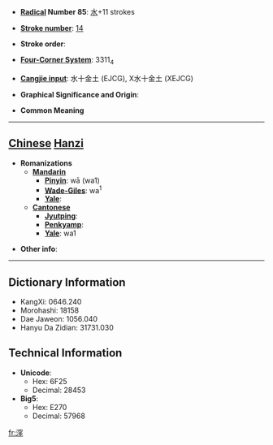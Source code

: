 * '''[[Wiktionary:Chinese radical index| Radical]] Number 85''': [[Wiktionary:Chinese radical index 水|水]]+11 strokes

* '''[[Wiktionary:Chinese total strokes index|Stroke number]]''': [[Wiktionary:Chinese total strokes index 14|14]]

* '''Stroke order''': 

* '''[[Wiktionary:Chinese four corner index|Four-Corner System]]''': 3311<sub>4</sub>

* '''[[Wiktionary:Chinese Cangjie index|Cangjie input]]''': 水十金土 (EJCG), X水十金土 (XEJCG)

* '''Graphical Significance and Origin''': 

* '''Common Meaning'''

----

== [[Chinese]] [[Hanzi]] ==

* '''Romanizations'''
** '''[[Mandarin]]'''
*** '''[[Pinyin]]''': wā (wa1)
*** '''[[Wade-Giles]]''': wa<sup>1</sup>
*** '''[[Yale]]''': 
** '''[[Cantonese]]'''
*** '''[[Jyutping]]''':
*** '''[[Penkyamp]]''': 
*** '''[[Yale]]''': wa1

* '''Other info''': 

----

== Dictionary Information ==

* KangXi: 0646.240
* Morohashi: 18158
* Dae Jaweon: 1056.040
* Hanyu Da Zidian: 31731.030

== Technical Information ==

* '''Unicode''':
** Hex: 6F25
** Decimal: 28453
* '''Big5''':
** Hex: E270
** Decimal: 57968

[[fr:漥]]